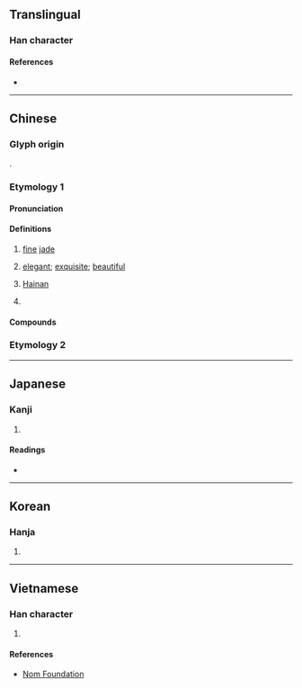 {{also|琼}}
{{character info}}
{{character info|0x2F932}}
==Translingual==

===Han character===
{{Han char|rn=96|rad=玉|as=15|sn=18|four=17147|canj=MGNBE|ids=⿰𤣩敻(HT),⿰𤣩夐(GJKV)}}

====References====
* {{Han ref|kx=0744.360|dkj=21328|dj=1153.160|hdz=21143.060|uh=74CA|ud=29898|bh=C3A3|bd=50083}}

----

==Chinese==
{{zh-forms|s=琼}}

===Glyph origin===
{{Han etym}}
{{Han compound|玉|夐|ls=psc|c1=s|c2=p|t1=jade}}.

===Etymology 1===

====Pronunciation====
{{zh-pron
|m=qióng
|m-s=qun2
|c=king4
|c-t=ken3
|g=qiung2
|h=pfs=khiùn;gd=kiun2
|j=qyng1
|mb=gěng
|md=gìng
|mn=khêng/khiông
|mn_note=khêng - literary; khiông - vernacular
|mn-t=kuang5/kuêng5
|mn-t_note=kuang5 - Shantou, Chaozhou; kuêng5 - Jieyang, Chaoyang
|w=3jjion
|x=jyn2
|mc=y
|oc=y
|cat=n,a,pn
}}

====Definitions====
{{zh-hanzi}}

# {{lb|zh|literary}} [[fine]] [[jade]] {{gl|particularly [[red]] [[jade]]}}
# {{lb|zh|literary}} [[elegant]]; [[exquisite]]; [[beautiful]]
# {{lb|zh|abbreviation}} [[Hainan]]
#: {{zh-x|入瓊|to come to '''Hainan'''}}
# {{surname|zh}}

====Compounds====
{{zh-der|瓊斯|布瓊布拉|仙山瓊閣|幼學瓊林|投木報瓊|投瓊|曲瓊|玉佩瓊琚|玉液瓊漿|瑤林瓊樹|瑤臺瓊室|瓊劇|瓊堆玉砌|瓊姿|瓊山|瓊崖海棠|瓊州島|瓊州|瓊州海峽|瓊廚金穴|瓊懷|瓊林|瓊林宴|瓊林玉樹|瓊林玉質|瓊林苑|瓊枝玉樹|瓊枝玉葉|瓊樓玉宇|瓊海|瓊漿|瓊漿玉液|瓊漿金液|瓊琚|瓊瑤|瓊瑤樓閣|瓊瑰|瓊筵|瓊脂|瓊臺玉宇|瓊臺玉閣|瓊英|瓊華島|瓊葩|瓊軒|瓊閨繡閣|瓊音|瓊麻|碎瓊亂玉|亂瓊碎玉|仙液瓊漿|八瓊|寒瓊|弁瓊|明瓊|智瓊|棄瓊拾礫|炊瓊爇桂|玉宇瓊樓|玉想瓊思|玉樹瓊枝|玉瓊|琳瓊|瑤想瓊思|瑤瓊|瑰瓊|瓊乳|瓊什|瓊佩|瓊函|瓊刃|瓊卮|瓊圃|瓊報|瓊奴|瓊妃|瓊姬|瓊娥|瓊宇|瓊室|瓊宮|瓊實|瓊尺|瓊屑|瓊山禾|瓊岳|瓊峰|瓊島|瓊島春雲|瓊崖|瓊巘|瓊弁|瓊彩|瓊思|瓊戶|瓊扉|瓊敷|瓊文|瓊斝|瓊書|瓊札|瓊杯|瓊板|瓊枝|瓊枝班|瓊柯|瓊柱|瓊梳|瓊樓|瓊樓金闕|瓊樹|瓊殿|瓊池|瓊津|瓊液|瓊爢|瓊爵|瓊片|瓊版|瓊玉|瓊玖|瓊珂|瓊珍|瓊珠|瓊珮|瓊珶|瓊琇|瓊琯|瓊瑛|瓊瑩|瓊璇|瓊璈|瓊璣|瓊璧|瓊瓊|瓊田|瓊田草|瓊畟|瓊睇|瓊立|瓊章|瓊笈|瓊笥|瓊管|瓊篇|瓊簪|瓊簫|瓊籤|瓊籬|瓊粉|瓊糜|瓊絲|瓊編|瓊罌|瓊羞|瓊羽|瓊翰|瓊肌|瓊膏|瓊臺|瓊舟|瓊芝|瓊花|瓊花觀|瓊花露|瓊芳|瓊苑|瓊苞|瓊茅|瓊荂|瓊荂露|瓊草|瓊華|瓊華宴|瓊萼|瓊葉|瓊蕊|瓊蕤|瓊蘇|瓊蟾|瓊觴|瓊轂|瓊都|瓊酥|瓊鈒|瓊鋪|瓊鏡|瓊閣|瓊雷|瓊靡|瓊香|瓊鸞|碎瓊|翠瓊|蜀殿瓊人|許飛瓊|醉瓊枝|重宴瓊林|重赴瓊林|金瓊|鏤冰雕瓊|阿瓊|露瓊|青瓊|飛瓊|瓊庫勒}}

===Etymology 2===
{{zh-see|璿|v}}

----

==Japanese==

===Kanji===
{{ja-kanji|grade=|rs=玉15}}

# {{rfdef|ja|sort=玉15}}

====Readings====
* {{ja-readings|goon=ぎょう|kanon=けい|kun=たま,に|nanori=たま}}

----

==Korean==

===Hanja===
{{ko-hanja|hangeul=경|eumhun=|rv=gyeong|mr=kyŏng|y=kyeng}}

# {{rfdef|ko|sort=玉15}}

----

==Vietnamese==

===Han character===
{{vi-readings|reading=quỳnh, quạnh, quầng, quýnh, quành, quềnh, lương|rs=玉15}}

# {{rfdef|vi|sort=玉15}}

====References====
* [http://nomfoundation.org/common/nom_details.php?codepoint=74ca Nom Foundation]